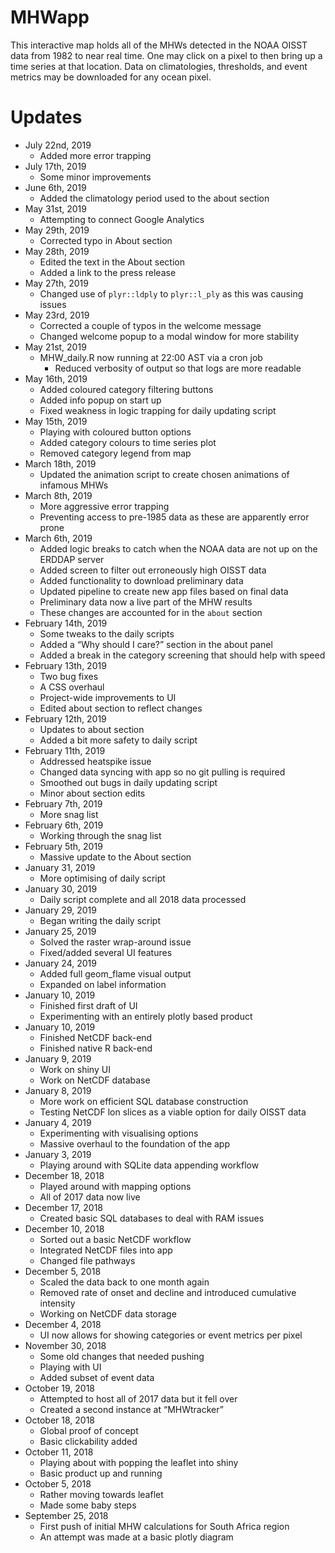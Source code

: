 # MHWapp

This interactive map holds all of the MHWs detected in the NOAA OISST data from 1982 to near real time. One may click on a pixel to then bring up a time series at that location. Data on climatologies, thresholds, and event metrics may be downloaded for any ocean pixel.


# Updates

* July 22nd, 2019
  * Added more error trapping

* July 17th, 2019
  * Some minor improvements

* June 6th, 2019
  * Added the climatology period used to the about section

* May 31st, 2019
  * Attempting to connect Google Analytics

* May 29th, 2019
  * Corrected typo in About section

* May 28th, 2019
  * Edited the text in the About section
  * Added a link to the press release

* May 27th, 2019
  * Changed use of `plyr::ldply` to `plyr::l_ply` as this was causing issues

* May 23rd, 2019
  * Corrected a couple of typos in the welcome message
  * Changed welcome popup to a modal window for more stability

* May 21st, 2019
  * MHW_daily.R now running at 22:00 AST via a cron job
    * Reduced verbosity of output so that logs are more readable

* May 16th, 2019
  * Added coloured category filtering buttons
  * Added info popup on start up
  * Fixed weakness in logic trapping for daily updating script

* May 15th, 2019
  * Playing with coloured button options
  * Added category colours to time series plot
  * Removed category legend from map

* March 18th, 2019
  * Updated the animation script to create chosen animations of infamous MHWs

* March 8th, 2019
  * More aggressive error trapping
  * Preventing access to pre-1985 data as these are apparently error prone

* March 6th, 2019
  * Added logic breaks to catch when the NOAA data are not up on the ERDDAP server
  * Added screen to filter out erroneously high OISST data
  * Added functionality to download preliminary data
  * Updated pipeline to create new app files based on final data
  * Preliminary data now a live part of the MHW results
  * These changes are accounted for in the `about` section

* February 14th, 2019
  * Some tweaks to the daily scripts
  * Added a "Why should I care?" section in the about panel
  * Added a break in the category screening that should help with speed
  
* February 13th, 2019
  * Two bug fixes
  * A CSS overhaul
  * Project-wide improvements to UI
  * Edited about section to reflect changes

* February 12th, 2019
  * Updates to about section
  * Added a bit more safety to daily script

* February 11th, 2019
  * Addressed heatspike issue
  * Changed data syncing with app so no git pulling is required
  * Smoothed out bugs in daily updating script
  * Minor about section edits
  
* February 7th, 2019
  * More snag list

* February 6th, 2019
  * Working through the snag list

* February 5th, 2019
  * Massive update to the About section

* January 31, 2019
  * More optimising of daily script

* January 30, 2019
  * Daily script complete and all 2018 data processed

* January 29, 2019
  * Began writing the daily script

* January 25, 2019
  * Solved the raster wrap-around issue
  * Fixed/added several UI features

* January 24, 2019
  * Added full geom_flame visual output
  * Expanded on label information

* January 10, 2019
  * Finished first draft of UI
  * Experimenting with an entirely plotly based product

* January 10, 2019
  * Finished NetCDF back-end
  * Finished native R back-end

* January 9, 2019
  * Work on shiny UI
  * Work on NetCDF database

* January 8, 2019
  * More work on efficient SQL database construction
  * Testing NetCDF lon slices as a viable option for daily OISST data

* January 4, 2019
  * Experimenting with visualising options
  * Massive overhaul to the foundation of the app

* January 3, 2019
  * Playing around with SQLite data appending workflow

* December 18, 2018
  * Played around with mapping options
  * All of 2017 data now live 

* December 17, 2018
  * Created basic SQL databases to deal with RAM issues

* December 10, 2018
  * Sorted out a basic NetCDF workflow
  * Integrated NetCDF files into app
  * Changed file pathways

* December 5, 2018
  * Scaled the data back to one month again
  * Removed rate of onset and decline and introduced cumulative intensity
  * Working on NetCDF data storage

* December 4, 2018
  * UI now allows for showing categories or event metrics per pixel

* November 30, 2018
  * Some old changes that needed pushing
  * Playing with UI
  * Added subset of event data

* October 19, 2018
  * Attempted to host all of 2017 data but it fell over
  * Created a second instance at "MHWtracker"

* October 18, 2018
  * Global proof of concept
  * Basic clickability added

* October 11, 2018
    * Playing about with popping the leaflet into shiny
    * Basic product up and running

* October 5, 2018
    * Rather moving towards leaflet
    * Made some baby steps
    
* September 25, 2018
    * First push of initial MHW calculations for South Africa region
    * An attempt was made at a basic plotly diagram